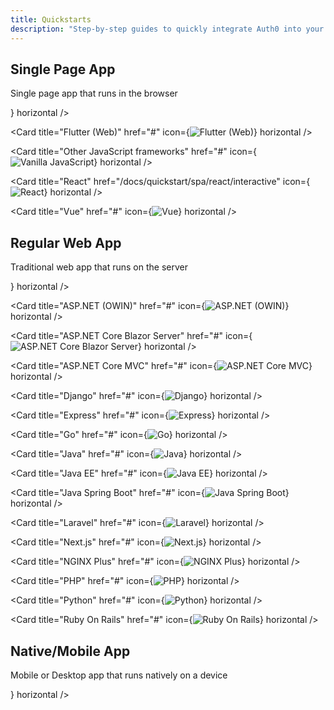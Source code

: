 ```yaml
---
title: Quickstarts
description: "Step-by-step guides to quickly integrate Auth0 into your application"
---
```



<User/>

## Single Page App

Single page app that runs in the browser

<CardGroup cols={3}>
  <Card title="Angular" href="/docs/quickstart/spa/angular/interactive" icon={<img src="https://cdn2.auth0.com/docs/1.14352.0/img/platforms/angular.svg" alt="Angular" />} horizontal />

  <Card title="Flutter (Web)" href="#" icon={<img src="https://cdn2.auth0.com/docs/1.14352.0/img/platforms/flutter.svg" alt="Flutter (Web)" />} horizontal />

  <Card title="Other JavaScript frameworks" href="#" icon={<img src="https://cdn2.auth0.com/docs/1.14352.0/img/platforms/javascript.svg" alt="Vanilla JavaScript" />} horizontal />

  <Card title="React" href="/docs/quickstart/spa/react/interactive" icon={<img src="https://cdn2.auth0.com/docs/1.14352.0/img/platforms/react.svg" alt="React" />} horizontal />

  <Card title="Vue" href="#" icon={<img src="https://cdn2.auth0.com/docs/1.14352.0/img/platforms/vuejs.svg" alt="Vue" />} horizontal />
</CardGroup>

## Regular Web App

Traditional web app that runs on the server

<CardGroup cols={3}>
  <Card title="Apache" href="#" icon={<img src="https://cdn2.auth0.com/docs/1.14352.0/img/platforms/apache.svg" alt="Apache" />} horizontal />

  <Card title="ASP.NET (OWIN)" href="#" icon={<img src="https://cdn2.auth0.com/docs/1.14352.0/img/platforms/dotnet.svg" alt="ASP.NET (OWIN)" />} horizontal />

  <Card title="ASP.NET Core Blazor Server" href="#" icon={<img src="https://cdn2.auth0.com/docs/1.14352.0/img/platforms/dotnet-platform.svg" alt="ASP.NET Core Blazor Server" />} horizontal />

  <Card title="ASP.NET Core MVC" href="#" icon={<img src="https://cdn2.auth0.com/docs/1.14352.0/img/platforms/dotnet.svg" alt="ASP.NET Core MVC" />} horizontal />

  <Card title="Django" href="#" icon={<img src="https://cdn2.auth0.com/docs/1.14352.0/img/platforms/python.svg" alt="Django" />} horizontal />

  <Card title="Express" href="#" icon={<img src="https://cdn2.auth0.com/docs/1.14352.0/img/platforms/javascript.svg" alt="Express" />} horizontal />

  <Card title="Go" href="#" icon={<img src="https://cdn2.auth0.com/docs/1.14352.0/img/platforms/golang.svg" alt="Go" />} horizontal />

  <Card title="Java" href="#" icon={<img src="https://cdn2.auth0.com/docs/1.14352.0/img/platforms/java.svg" alt="Java" />} horizontal />

  <Card title="Java EE" href="#" icon={<img src="https://cdn2.auth0.com/docs/1.14352.0/img/platforms/java.svg" alt="Java EE" />} horizontal />

  <Card title="Java Spring Boot" href="#" icon={<img src="https://cdn2.auth0.com/docs/1.14352.0/img/platforms/java.svg" alt="Java Spring Boot" />} horizontal />

  <Card title="Laravel" href="#" icon={<img src="https://cdn2.auth0.com/docs/1.14352.0/img/platforms/laravel.svg" alt="Laravel" />} horizontal />

  <Card title="Next.js" href="#" icon={<img src="https://cdn2.auth0.com/docs/1.14352.0/img/platforms/nextjs.svg" alt="Next.js" />} horizontal />

  <Card title="NGINX Plus" href="#" icon={<img src="https://cdn2.auth0.com/docs/1.14352.0/img/platforms/nginx.svg" alt="NGINX Plus" />} horizontal />

  <Card title="PHP" href="#" icon={<img src="https://cdn2.auth0.com/docs/1.14352.0/img/platforms/php.svg" alt="PHP" />} horizontal />

  <Card title="Python" href="#" icon={<img src="https://cdn2.auth0.com/docs/1.14352.0/img/platforms/python.svg" alt="Python" />} horizontal />

  <Card title="Ruby On Rails" href="#" icon={<img src="https://cdn2.auth0.com/docs/1.14352.0/img/platforms/rails.svg" alt="Ruby On Rails" />} horizontal />
</CardGroup>

## Native/Mobile App

Mobile or Desktop app that runs natively on a device

<CardGroup cols={3}>
 <Card title="Android" href="/docs/quickstart/native/adnroid/interactive" icon={<img src="https://cdn2.auth0.com/docs/1.14368.0/img/platforms/android.svg" alt="Android" />} horizontal />
</CardGroup>
